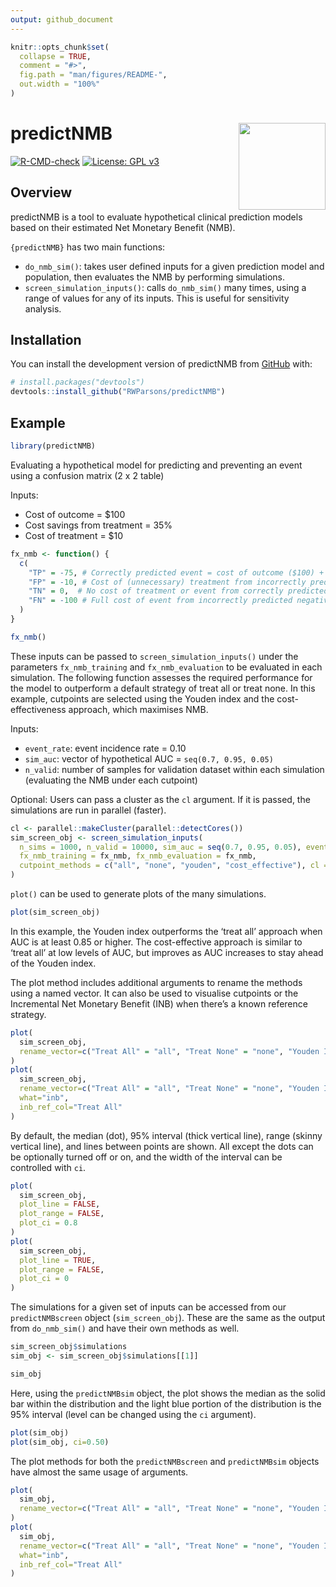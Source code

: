 ```yaml
---
output: github_document
---
```


<!-- README.md is generated from README.Rmd. Please edit that file -->

```r
knitr::opts_chunk$set(
  collapse = TRUE,
  comment = "#>",
  fig.path = "man/figures/README-",
  out.width = "100%"
)
```

# predictNMB <a href='https://github.com/RWParsons/predictNMB'><img src='man/figures/logo.png' align="right" height="139" /></a>

<!-- badges: start -->
[![R-CMD-check](https://github.com/RWParsons/predictNMB/workflows/R-CMD-check/badge.svg)](https://github.com/RWParsons/predictNMB/actions)
[![License: GPL v3](https://img.shields.io/badge/License-GPLv3-blue.svg)](https://www.gnu.org/licenses/gpl-3.0)
<!-- badges: end -->

## Overview

predictNMB is a tool to evaluate hypothetical clinical prediction models based on their estimated Net Monetary Benefit (NMB).

`{predictNMB}` has two main functions: 

- `do_nmb_sim()`: takes user defined inputs for a given prediction model and population, then evaluates the NMB by performing simulations.
- `screen_simulation_inputs()`: calls `do_nmb_sim()` many times, using a range of values for any of its inputs. This is useful for sensitivity analysis.

## Installation

You can install the development version of predictNMB from [GitHub](https://github.com/) with:

``` r
# install.packages("devtools")
devtools::install_github("RWParsons/predictNMB")
```

## Example

```r
library(predictNMB)
```

Evaluating a hypothetical model for predicting and preventing an event using a confusion matrix (2 x 2 table)

Inputs:

- Cost of outcome = $100
- Cost savings from treatment = 35%
- Cost of treatment = $10

```r
fx_nmb <- function() {
  c(
    "TP" = -75, # Correctly predicted event = cost of outcome ($100) + cost of treatment ($10) - cost savings from treatment ($100*0.35)
    "FP" = -10, # Cost of (unnecessary) treatment from incorrectly predicted positive
    "TN" = 0,  # No cost of treatment or event from correctly predicted negative
    "FN" = -100 # Full cost of event from incorrectly predicted negative
  )
}

fx_nmb()

```

These inputs can be passed to `screen_simulation_inputs()` under the parameters `fx_nmb_training` and `fx_nmb_evaluation` to be evaluated in each simulation. The following function assesses the required performance for the model to outperform a default strategy of treat all or treat none. In this example, cutpoints are selected using the Youden index and the cost-effectiveness approach, which maximises NMB.

Inputs:

- `event_rate`: event incidence rate = 0.10
- `sim_auc`: vector of hypothetical AUC =  `seq(0.7, 0.95, 0.05)`
- `n_valid`: number of samples for validation dataset within each simulation (evaluating the NMB under each cutpoint)

Optional: Users can pass a cluster as the `cl` argument. If it is passed, the simulations are run in parallel (faster).

```r
cl <- parallel::makeCluster(parallel::detectCores())
sim_screen_obj <- screen_simulation_inputs(
  n_sims = 1000, n_valid = 10000, sim_auc = seq(0.7, 0.95, 0.05), event_rate = 0.1,
  fx_nmb_training = fx_nmb, fx_nmb_evaluation = fx_nmb,
  cutpoint_methods = c("all", "none", "youden", "cost_effective"), cl = cl
)
```

`plot()` can be used to generate plots of the many simulations.

```r
plot(sim_screen_obj)
```

In this example, the Youden index outperforms the 'treat all' approach when AUC is at least 0.85 or higher. The cost-effective approach is similar to 'treat all' at low levels of AUC, but improves as AUC increases to stay ahead of the Youden index.

The plot method includes additional arguments to rename the methods using a named vector. It can also be used to visualise cutpoints or the Incremental Net Monetary Benefit (INB) when there's a known reference strategy.

```r
plot(
  sim_screen_obj, 
  rename_vector=c("Treat All" = "all", "Treat None" = "none", "Youden Index" = "youden", "Cost-effective" = "cost_effective")
)
plot(
  sim_screen_obj, 
  rename_vector=c("Treat All" = "all", "Treat None" = "none", "Youden Index" = "youden", "Cost-effective" = "cost_effective"),
  what="inb",
  inb_ref_col="Treat All"
)
```

By default, the median (dot), 95% interval (thick vertical line), range (skinny vertical line), and lines between points are shown. All except the dots can be optionally turned off or on, and the width of the interval can be controlled with `ci`.

```r
plot(
  sim_screen_obj,
  plot_line = FALSE,
  plot_range = FALSE,
  plot_ci = 0.8
)
plot(
  sim_screen_obj,
  plot_line = TRUE,
  plot_range = FALSE,
  plot_ci = 0
)
```

The simulations for a given set of inputs can be accessed from our `predictNMBscreen` object (`sim_screen_obj`). These are the same as the output from `do_nmb_sim()` and have their own methods as well. 

```r
sim_screen_obj$simulations
sim_obj <- sim_screen_obj$simulations[[1]]

sim_obj
```

Here, using the `predictNMBsim` object, the plot shows the median as the solid bar within the distribution and the light blue portion of the distribution is the 95% interval (level can be changed using the `ci` argument).

```r
plot(sim_obj)
plot(sim_obj, ci=0.50)
```

The plot methods for both the `predictNMBscreen` and `predictNMBsim` objects have almost the same usage of arguments.

```r
plot(
  sim_obj, 
  rename_vector=c("Treat All" = "all", "Treat None" = "none", "Youden Index" = "youden", "Cost-effective" = "cost_effective")
)
plot(
  sim_obj, 
  rename_vector=c("Treat All" = "all", "Treat None" = "none", "Youden Index" = "youden", "Cost-effective" = "cost_effective"),
  what="inb",
  inb_ref_col="Treat All"
)
```

